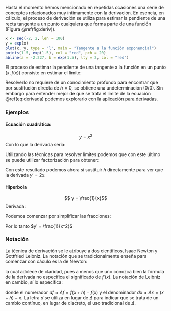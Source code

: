 Hasta el momento hemos mencionado en repetidas ocasiones una serie de conceptos relacionados muy íntimamente con la derivación. En esencia, en cálculo, el proceso de derivación se utiliza para estimar la pendiente de una recta tangente a un punto cualquiera que forma parte de una función (Figura \@ref(fig:deriv)).

```r
x <- seq(-2, 2, len = 100)
y = exp(x)
plot(x, y, type = "l", main = "Tangente a la función exponencial")
points(1.5, exp(1.5), col = "red", pch = 20)
abline(a = -2.227, b = exp(1.5), lty = 2, col = "red")
```

El proceso de estimar la pendiente de una tangente a la función en un punto $(x, f(x))$ consiste en estimar el límite:

\begin{equation}
\lim \limits_{h \rightarrow 0} \frac{f(x + h) - f(x)}{x - (x + h)} (\#eq:derivada)
\end{equation}

Resolverlo no requiere de un conocimiento profundo para encontrar que por sustitución directa de $h = 0$, se obtiene una undeterminación ($0/0$). Sin embargo para entender mejor de qué se trata el límite de la ecuación \@ref(eq:derivada) podemos explorarlo con la [aplicación para derivadas](https://www.geogebra.org/classic/rjttr8kq).

### Ejemplos

#### Ecuación cuadrática:

$$ y = x^2$$
Con lo que la derivada sería:

\begin{equation}
\lim \limits_{h \rightarrow 0} \frac{(x + h)^2 - x^2}{(x+h) - x}
\end{equation}

Utilizando las técnicas para resolver límites podemos que con este último se puede utilizar factorización para obtener:

\begin{equation}
\lim \limits_{h \rightarrow 0} \frac{(x + h)^2 - x^2}{(x+h) - x} = \lim \limits_{h \rightarrow 0} \frac{((x + h) - x)((x + h) - x)}{(x + h) + x} = \lim \limits_{h \rightarrow 0} (x + h) + x = \lim \limits_{h \rightarrow 0} 2x + h
\end{equation}

Con este resultado podemos ahora sí sustituir $h$ directamente para ver que la derivada $y' = 2x$.

#### Hiperbola

$$ y = \frac{1}{x}$$
Derivada:

\begin{equation}
\lim \limits_{h \rightarrow 0} \frac{\frac{1}{x + h} - \frac{1}{x}}{(x+h) - x}
\end{equation}

Podemos comenzar por simplificar las fracciones:

\begin{equation}
\lim \limits_{h \rightarrow 0} \frac{\frac{x - (x + h)}{x(x + h)}}{-h} = \lim \limits_{h \rightarrow 0} \frac{h}{x^2 + xh} \frac{1}{h} = \lim \limits_{h \rightarrow 0} \frac{1}{x^2}
\end{equation}

Por lo tanto $y' = \frac{1}{x^2}$

### Notación

La técnica de derivación se le atribuye a dos científicos, Isaac Newton y Gottfried Leibniz. La notación que se tradicionalmente enseña para comenzar con cáculo es la de Newton:

\begin{equation}
f'(x) = \lim \limits_{h \rightarrow 0} \frac{f(x + h) - f(x)}{h} (\#eq:Newton)
\end{equation}

la cual adolece de claridad, pues a menos que uno conozca bien la fórmula de la derivada no especifica el significado de $f'(x)$. La notación de Leibniz en cambio, sí lo especifica:

\begin{equation}
\frac{df}{dx} = f'(x) (\#eq:Leibniz)
\end{equation}

donde el numerador $df \approx \Delta f = f(x + h) - f(x)$ y el denominador $dx \approx \Delta x = (x+h) - x$. La letra $d$ se utiliza en lugar de $\Delta$ para indicar que se trata de un cambio contínuo, en lugar de discreto, el uso tradicional de $\Delta$.